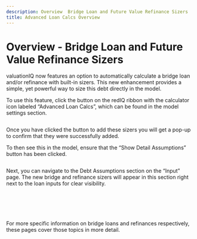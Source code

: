```yaml
---
description: Overview  Bridge Loan and Future Value Refinance Sizers
title: Advanced Loan Calcs Overview
---
```


**Overview - Bridge Loan and Future Value Refinance Sizers**
============================================================


valuationIQ now features an option to automatically calculate a <Tooltip tip="A short-term, interest-only loan used to purchase and improve a property until it can be refinanced with permanent financing or sold, often used in multifamily acquisitions to fund value-add plans before stabilization.">bridge loan</Tooltip> and/or refinance with built-in sizers. This new enhancement provides a simple, yet powerful way to size this debt directly in the model.


To use this feature, click the button on the redIQ ribbon with the calculator icon labeled “Advanced Loan Calcs”, which can be found in the model settings section.


<Frame caption="Advanced loan calculations and model settings options in financial model interface.">
  <img src="/images/rediq/017003eae6951bb4cd83b1f10266af99b63c4a50.png" alt="" />
</Frame>


Once you have clicked the button to add these sizers you will get a pop-up to confirm that they were successfully added.


To then see this in the model, ensure that the “Show Detail Assumptions” button has been clicked.


<Frame caption="Button to display detailed assumptions in model settings.">
  <img src="/images/rediq/d44aefb11c97f8b3931f7f278fc67764ad3febe5.png" alt="" />
</Frame>


Next, you can navigate to the Debt Assumptions section on the “Input” page. The new bridge and refinance sizers will appear in this section right next to the loan inputs for clear visibility.


 


<Frame caption="Refinance and bridge loan analysis with key financial metrics and calculations.">
  <img src="/images/rediq/9c40045722c70a8d510b861a3c2764452edb3bdd.png" alt="" />
</Frame>


 


For more specific information on bridge loans and refinances respectively, these pages cover those topics in more detail.